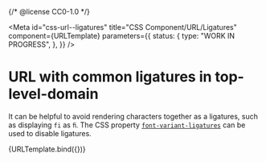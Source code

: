 {/* @license CC0-1.0 */}


<Meta
  id="css-url--ligatures"
  title="CSS Component/URL/Ligatures"
  component={URLTemplate}
  parameters={{
    status: {
      type: "WORK IN PROGRESS",
    },
  }}
/>

# URL with common ligatures in top-level-domain

It can be helpful to avoid rendering characters together as a ligatures, such as displaying `fi` as `ﬁ`. The CSS property [`font-variant-ligatures`](https://developer.mozilla.org/en-US/docs/Web/CSS/font-variant-ligatures) can be used to disable ligatures.

<Canvas>
  <Story
    name="Ligatures"
    args={{
      ...exampleArgs,
      url: "https://example.fi/",
    }}
  >
    {URLTemplate.bind({})}
  </Story>
</Canvas>
